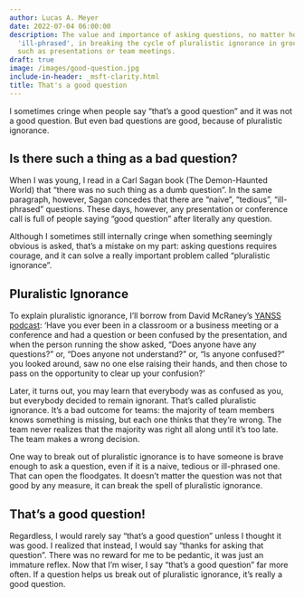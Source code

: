```yaml
---
author: Lucas A. Meyer
date: 2022-07-04 06:00:00
description: The value and importance of asking questions, no matter how 'naive' or
  'ill-phrased', in breaking the cycle of pluralistic ignorance in group settings
  such as presentations or team meetings.
draft: true
image: /images/good-question.jpg
include-in-header: _msft-clarity.html
title: That's a good question
---
```

<article data-clarity-region="article">


I sometimes cringe when people say "that's a good question" and it was not a good question. But even bad questions are good, because of pluralistic ignorance.

## Is there such a thing as a bad question?

When I was young, I read in a Carl Sagan book (The Demon-Haunted World) that "there was no such thing as a dumb question". In the same paragraph, however, Sagan concedes that there are "naive", "tedious", "ill-phrased" questions. These days, however, any presentation or conference call is full of people saying "good question" after literally any question.

Although I sometimes still internally cringe when something seemingly obvious is asked, that's a mistake on my part: asking questions requires courage, and it can solve a really important problem called "pluralistic ignorance".

## Pluralistic Ignorance

To explain pluralistic ignorance, I'll borrow from David McRaney's [YANSS podcast](https://youarenotsosmart.com/2019/07/02/yanss-157-the-psychology-behind-why-people-dont-speak-out-against-and-even-defend-norms-they-secretly-despise/): 'Have you ever been in a classroom or a business meeting or a conference and had a question or been confused by the presentation, and when the person running the show asked, "Does anyone have any questions?" or, "Does anyone not understand?" or, "Is anyone confused?" you looked around, saw no one else raising their hands, and then chose to pass on the opportunity to clear up your confusion?'

Later, it turns out, you may learn that everybody was as confused as you, but everybody decided to remain ignorant. That's called pluralistic ignorance. It's a bad outcome for teams: the majority of team members knows something is missing, but each one thinks that they're wrong. The team never realizes that the majority was right all along until it's too late. The team makes a wrong decision.

One way to break out of pluralistic ignorance is to have someone is brave enough to ask a question, even if it is a naive, tedious or ill-phrased one. That can open the floodgates. It doesn't matter the question was not that good by any measure, it can break the spell of pluralistic ignorance.

## That's a good question!

Regardless, I would rarely say "that's a good question" unless I thought it was good. I realized that instead, I would say "thanks for asking that question". There was no reward for me to be pedantic, it was just an immature reflex. Now that I'm wiser, I say "that's a good question" far more often. If a question helps us break out of pluralistic ignorance, it's really a good question.



</article>